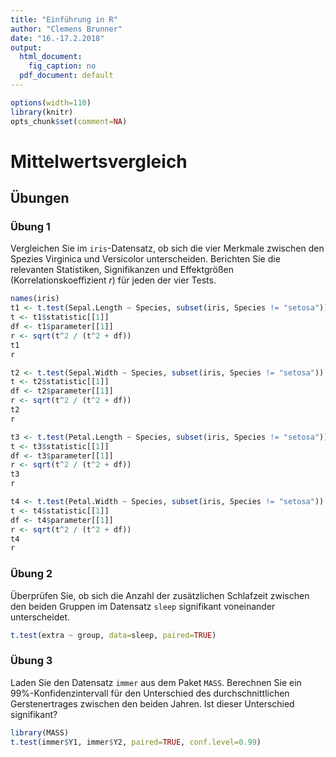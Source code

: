 ```yaml
---
title: "Einführung in R"
author: "Clemens Brunner"
date: "16.-17.2.2018"
output:
  html_document:
    fig_caption: no
  pdf_document: default
---
```


```r
options(width=110)
library(knitr)
opts_chunk$set(comment=NA)
```

# Mittelwertsvergleich

## Übungen
### Übung 1
Vergleichen Sie im `iris`-Datensatz, ob sich die vier Merkmale zwischen den Spezies Virginica und Versicolor unterscheiden. Berichten Sie die relevanten Statistiken, Signifikanzen und Effektgrößen (Korrelationskoeffizient $r$) für jeden der vier Tests.

```r
names(iris)
t1 <- t.test(Sepal.Length ~ Species, subset(iris, Species != "setosa"))
t <- t1$statistic[[1]]
df <- t1$parameter[[1]]
r <- sqrt(t^2 / (t^2 + df))
t1
r

t2 <- t.test(Sepal.Width ~ Species, subset(iris, Species != "setosa"))
t <- t2$statistic[[1]]
df <- t2$parameter[[1]]
r <- sqrt(t^2 / (t^2 + df))
t2
r

t3 <- t.test(Petal.Length ~ Species, subset(iris, Species != "setosa"))
t <- t3$statistic[[1]]
df <- t3$parameter[[1]]
r <- sqrt(t^2 / (t^2 + df))
t3
r

t4 <- t.test(Petal.Width ~ Species, subset(iris, Species != "setosa"))
t <- t4$statistic[[1]]
df <- t4$parameter[[1]]
r <- sqrt(t^2 / (t^2 + df))
t4
r
```


### Übung 2
Überprüfen Sie, ob sich die Anzahl der zusätzlichen Schlafzeit zwischen den beiden Gruppen im Datensatz `sleep` signifikant voneinander unterscheidet.

```r
t.test(extra ~ group, data=sleep, paired=TRUE)
```


### Übung 3
Laden Sie den Datensatz `immer` aus dem Paket `MASS`. Berechnen Sie ein 99%-Konfidenzintervall für den Unterschied des durchschnittlichen Gerstenertrages zwischen den beiden Jahren. Ist dieser Unterschied signifikant?

```r
library(MASS)
t.test(immer$Y1, immer$Y2, paired=TRUE, conf.level=0.99)
```

